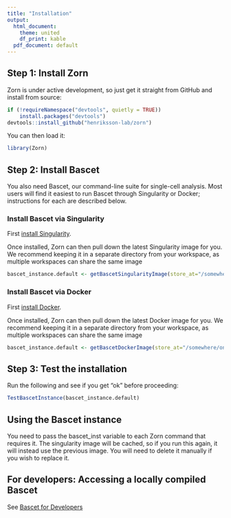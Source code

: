 ```yaml
---
title: "Installation"
output:
  html_document:
    theme: united
    df_print: kable
  pdf_document: default
---
```


## Step 1: Install Zorn

Zorn is under active development, so just get it straight
from GitHub and install from source:

```r
if (!requireNamespace("devtools", quietly = TRUE))
    install.packages("devtools")
devtools::install_github("henriksson-lab/zorn")
```

You can then load it:
```r
library(Zorn)
```

## Step 2: Install Bascet

You also need Bascet, our command-line suite for single-cell analysis. Most users will find it easiest to run Bascet through Singularity or Docker; instructions for each are described below.

### Install Bascet via Singularity

First [install Singularity](https://docs.sylabs.io/guides/3.0/user-guide/installation.html).

Once installed, Zorn can then pull down the latest Singularity image for you.
We recommend keeping it in a separate directory from your workspace, as
multiple workspaces can share the same image

```r
bascet_instance.default <- getBascetSingularityImage(store_at="/somewhere/on/your/disk/")
```


### Install Bascet via Docker

First [install Docker](https://docs.docker.com/get-started/).

Once installed, Zorn can then pull down the latest Docker image for you.
We recommend keeping it in a separate directory from your workspace, as
multiple workspaces can share the same image

```r
bascet_instance.default <- getBascetDockerImage(store_at="/somewhere/on/your/disk/")
```

## Step 3: Test the installation

Run the following and see if you get "ok" before proceeding:
```r
TestBascetInstance(bascet_instance.default)
```

## Using the Bascet instance

You need to pass the bascet_inst variable to each Zorn command that requires it.
The singularity image will be cached, so if you run this again, it will instead use
the previous image. You will need to delete it manually if you wish to replace it.

## For developers: Accessing a locally compiled Bascet

See [Bascet for Developers](for_developers.html)

